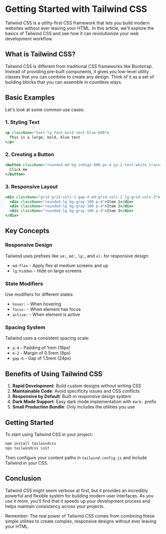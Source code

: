 # Getting Started with Tailwind CSS

Tailwind CSS is a utility-first CSS framework that lets you build modern websites without ever leaving your HTML. In this article, we'll explore the basics of Tailwind CSS and see how it can revolutionize your web development workflow.

## What is Tailwind CSS?

Tailwind CSS is different from traditional CSS frameworks like Bootstrap. Instead of providing pre-built components, it gives you low-level utility classes that you can combine to create any design. Think of it as a set of building blocks that you can assemble in countless ways.

## Basic Examples

Let's look at some common use cases:

### 1. Styling Text

```jsx
<p className="text-lg font-bold text-blue-600">
  This is a large, bold, blue text
</p>
```

### 2. Creating a Button

```jsx
<button className="rounded-md bg-indigo-600 px-4 py-2 text-white transition-colors hover:bg-indigo-700">
  Click me
</button>
```

### 3. Responsive Layout

```jsx
<div className="grid grid-cols-1 gap-4 md:grid-cols-2 lg:grid-cols-3">
  <div className="rounded-lg bg-gray-100 p-4">Item 1</div>
  <div className="rounded-lg bg-gray-100 p-4">Item 2</div>
  <div className="rounded-lg bg-gray-100 p-4">Item 3</div>
</div>
```

## Key Concepts

### Responsive Design

Tailwind uses prefixes like `sm:`, `md:`, `lg:`, and `xl:` for responsive design:

- `md:flex` - Apply flex at medium screens and up
- `lg:hidden` - Hide on large screens

### State Modifiers

Use modifiers for different states:

- `hover:` - When hovering
- `focus:` - When element has focus
- `active:` - When element is active

### Spacing System

Tailwind uses a consistent spacing scale:

- `p-4` - Padding of 1rem (16px)
- `m-2` - Margin of 0.5rem (8px)
- `gap-6` - Gap of 1.5rem (24px)

## Benefits of Using Tailwind CSS

1. **Rapid Development**: Build custom designs without writing CSS
2. **Maintainable Code**: Avoid specificity issues and CSS conflicts
3. **Responsive by Default**: Built-in responsive design system
4. **Dark Mode Support**: Easy dark mode implementation with `dark:` prefix
5. **Small Production Bundle**: Only includes the utilities you use

## Getting Started

To start using Tailwind CSS in your project:

```bash
npm install tailwindcss
npx tailwindcss init
```

Then configure your content paths in `tailwind.config.js` and include Tailwind in your CSS.

## Conclusion

Tailwind CSS might seem verbose at first, but it provides an incredibly powerful and flexible system for building modern user interfaces. As you use it more, you'll find that it speeds up your development process and helps maintain consistency across your projects.

Remember: The real power of Tailwind CSS comes from combining these simple utilities to create complex, responsive designs without ever leaving your HTML.
